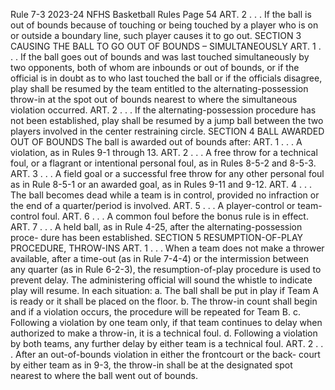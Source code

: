Rule 7-3 2023-24 NFHS Basketball Rules Page 54 ART. 2 . . . If the ball is out of bounds because of touching or being touched by a player who is on or outside a boundary line, such player causes it to go out. SECTION 3 CAUSING THE BALL TO GO OUT OF BOUNDS – SIMULTANEOUSLY ART. 1 . . . If the ball goes out of bounds and was last touched simultaneously by two opponents, both of whom are inbounds or out of bounds, or if the official is in doubt as to who last touched the ball or if the officials disagree, play shall be resumed by the team entitled to the alternating-possession throw-in at the spot out of bounds nearest to where the simultaneous violation occurred. ART. 2 . . . If the alternating-possession procedure has not been established, play shall be resumed by a jump ball between the two players involved in the center restraining circle. SECTION 4 BALL AWARDED OUT OF BOUNDS The ball is awarded out of bounds after: ART. 1 . . . A violation, as in Rules 9-1 through 13. ART. 2 . . . A free throw for a technical foul, or a flagrant or intentional personal foul, as in Rules 8-5-2 and 8-5-3. ART. 3 . . . A field goal or a successful free throw for any other personal foul as in Rule 8-5-1 or an awarded goal, as in Rules 9-11 and 9-12. ART. 4 . . . The ball becomes dead while a team is in control, provided no infraction or the end of a quarter/period is involved. ART. 5 . . . A player-control or team-control foul. ART. 6 . . . A common foul before the bonus rule is in effect. ART. 7 . . . A held ball, as in Rule 4-25, after the alternating-possession proce- dure has been established. SECTION 5 RESUMPTION-OF-PLAY PROCEDURE, THROW-INS ART. 1 . . . When a team does not make a thrower available, after a time-out (as in Rule 7-4-4) or the intermission between any quarter (as in Rule 6-2-3), the resumption-of-play procedure is used to prevent delay. The administering official will sound the whistle to indicate play will resume. In each situation: a. The ball shall be put in play if Team A is ready or it shall be placed on the floor. b. The throw-in count shall begin and if a violation occurs, the procedure will be repeated for Team B. c. Following a violation by one team only, if that team continues to delay when authorized to make a throw-in, it is a technical foul. d. Following a violation by both teams, any further delay by either team is a technical foul. ART. 2 . . . After an out-of-bounds violation in either the frontcourt or the back- court by either team as in 9-3, the throw-in shall be at the designated spot nearest to where the ball went out of bounds.